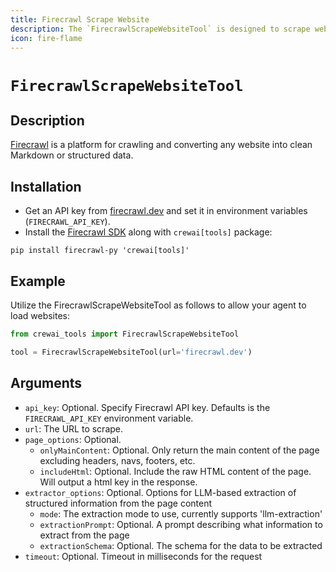 ```yaml
---
title: Firecrawl Scrape Website
description: The `FirecrawlScrapeWebsiteTool` is designed to scrape websites and convert them into clean Markdown or structured data.
icon: fire-flame
---
```


# `FirecrawlScrapeWebsiteTool`

## Description

[Firecrawl](https://firecrawl.dev) is a platform for crawling and converting any website into clean Markdown or structured data.

## Installation

- Get an API key from [firecrawl.dev](https://firecrawl.dev) and set it in environment variables (`FIRECRAWL_API_KEY`).
- Install the [Firecrawl SDK](https://github.com/mendableai/firecrawl) along with `crewai[tools]` package:

```shell
pip install firecrawl-py 'crewai[tools]'
```

## Example

Utilize the FirecrawlScrapeWebsiteTool as follows to allow your agent to load websites:

```python Code
from crewai_tools import FirecrawlScrapeWebsiteTool

tool = FirecrawlScrapeWebsiteTool(url='firecrawl.dev')
```

## Arguments

- `api_key`: Optional. Specify Firecrawl API key. Defaults is the `FIRECRAWL_API_KEY` environment variable.
- `url`: The URL to scrape.
- `page_options`: Optional.
  - `onlyMainContent`: Optional. Only return the main content of the page excluding headers, navs, footers, etc.
  - `includeHtml`: Optional. Include the raw HTML content of the page. Will output a html key in the response.
- `extractor_options`: Optional. Options for LLM-based extraction of structured information from the page content
  - `mode`: The extraction mode to use, currently supports 'llm-extraction'
  - `extractionPrompt`: Optional. A prompt describing what information to extract from the page
  - `extractionSchema`: Optional. The schema for the data to be extracted
- `timeout`: Optional. Timeout in milliseconds for the request
